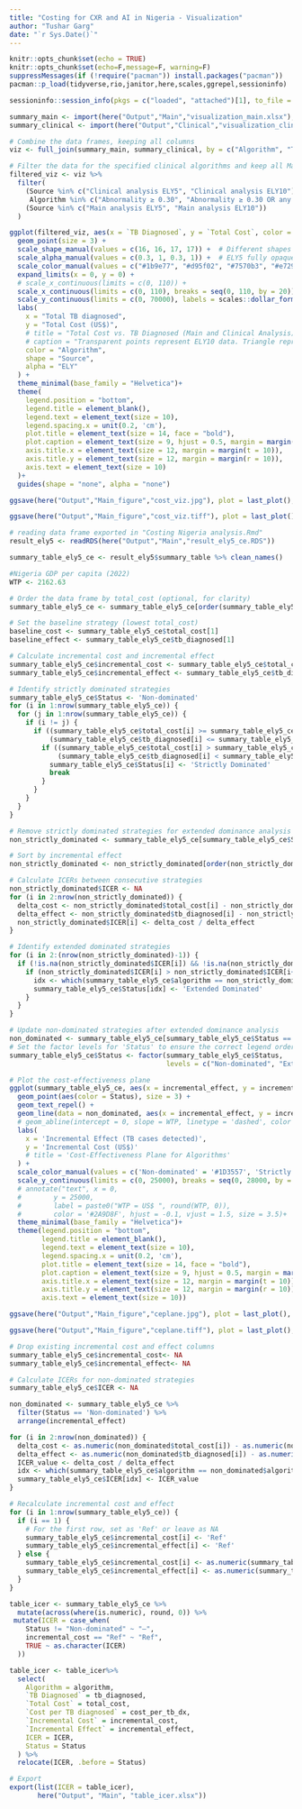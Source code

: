 ```yaml
---
title: "Costing for CXR and AI in Nigeria - Visualization"
author: "Tushar Garg"
date: "`r Sys.Date()`"
---
```


```r
knitr::opts_chunk$set(echo = TRUE)
knitr::opts_chunk$set(echo=F,message=F, warning=F)
suppressMessages(if (!require("pacman")) install.packages("pacman"))
pacman::p_load(tidyverse,rio,janitor,here,scales,ggrepel,sessioninfo)

```

```r
sessioninfo::session_info(pkgs = c("loaded", "attached")[1], to_file = here("Session info","Costing_Nigeria_analysis_viz_session_info.txt"))
```

```r
summary_main <- import(here("Output","Main","visualization_main.xlsx"), which = "summary_main")
summary_clinical <- import(here("Output","Clinical","visualization_clinical.xlsx"), which = "summary_clinical")

# Combine the data frames, keeping all columns
viz <- full_join(summary_main, summary_clinical, by = c("Algorithm", "Tests used", "TB Diagnosed", "Total Cost", "Cost per case diagnosed", "Source")) 
```

```r
# Filter the data for the specified clinical algorithms and keep all Main analysis
filtered_viz <- viz %>%
  filter(
    (Source %in% c("Clinical analysis ELY5", "Clinical analysis ELY10") & 
     Algorithm %in% c("Abnormality ≥ 0.30", "Abnormality ≥ 0.30 OR any symptom")) |
    (Source %in% c("Main analysis ELY5", "Main analysis ELY10"))
  )

ggplot(filtered_viz, aes(x = `TB Diagnosed`, y = `Total Cost`, color = Algorithm, shape = Source, alpha = Source)) +
  geom_point(size = 3) +
  scale_shape_manual(values = c(16, 16, 17, 17)) +  # Different shapes for Main and Clinical analysis
  scale_alpha_manual(values = c(0.3, 1, 0.3, 1)) +  # ELY5 fully opaque, ELY10 more transparent
  scale_color_manual(values = c("#1b9e77", "#d95f02", "#7570b3", "#e7298a", "brown")) +  # Different colors for each algorithm
  expand_limits(x = 0, y = 0) +
  # scale_x_continuous(limits = c(0, 110)) +
  scale_x_continuous(limits = c(0, 110), breaks = seq(0, 110, by = 20)) +
  scale_y_continuous(limits = c(0, 70000), labels = scales::dollar_format()) +  
  labs(
    x = "Total TB diagnosed",
    y = "Total Cost (US$)",
    # title = "Total Cost vs. TB Diagnosed (Main and Clinical Analysis)",
    # caption = "Transparent points represent ELY10 data. Triangle represent Main analysis, and circle represent Clinical analysis.",
    color = "Algorithm",
    shape = "Source",
    alpha = "ELY"
  ) +
  theme_minimal(base_family = "Helvetica")+
  theme(
    legend.position = "bottom",
    legend.title = element_blank(),
    legend.text = element_text(size = 10),
    legend.spacing.x = unit(0.2, 'cm'),
    plot.title = element_text(size = 14, face = "bold"),
    plot.caption = element_text(size = 9, hjust = 0.5, margin = margin(t = 10)),
    axis.title.x = element_text(size = 12, margin = margin(t = 10)),
    axis.title.y = element_text(size = 12, margin = margin(r = 10)),
    axis.text = element_text(size = 10)
  )+
  guides(shape = "none", alpha = "none")

ggsave(here("Output","Main_figure","cost_viz.jpg"), plot = last_plot(), width = 9.5, height = 6, dpi = 600)

ggsave(here("Output","Main_figure","cost_viz.tiff"), plot = last_plot(), unit = "in", width = 9.5, height = 6, dpi = 600, compression = "lzw")
```

```r
# reading data frame exported in "Costing Nigeria analysis.Rmd"
result_ely5 <- readRDS(here("Output","Main","result_ely5_ce.RDS"))

summary_table_ely5_ce <- result_ely5$summary_table %>% clean_names()

#Nigeria GDP per capita (2022)
WTP <- 2162.63 

# Order the data frame by total_cost (optional, for clarity)
summary_table_ely5_ce <- summary_table_ely5_ce[order(summary_table_ely5_ce$total_cost), ]

# Set the baseline strategy (lowest total_cost)
baseline_cost <- summary_table_ely5_ce$total_cost[1]
baseline_effect <- summary_table_ely5_ce$tb_diagnosed[1]

# Calculate incremental cost and incremental effect
summary_table_ely5_ce$incremental_cost <- summary_table_ely5_ce$total_cost - baseline_cost
summary_table_ely5_ce$incremental_effect <- summary_table_ely5_ce$tb_diagnosed - baseline_effect

# Identify strictly dominated strategies
summary_table_ely5_ce$Status <- 'Non-dominated'
for (i in 1:nrow(summary_table_ely5_ce)) {
  for (j in 1:nrow(summary_table_ely5_ce)) {
    if (i != j) {
      if ((summary_table_ely5_ce$total_cost[i] >= summary_table_ely5_ce$total_cost[j]) &&
          (summary_table_ely5_ce$tb_diagnosed[i] <= summary_table_ely5_ce$tb_diagnosed[j])) {
        if ((summary_table_ely5_ce$total_cost[i] > summary_table_ely5_ce$total_cost[j]) ||
            (summary_table_ely5_ce$tb_diagnosed[i] < summary_table_ely5_ce$tb_diagnosed[j])) {
          summary_table_ely5_ce$Status[i] <- 'Strictly Dominated'
          break
        }
      }
    }
  }
}

# Remove strictly dominated strategies for extended dominance analysis
non_strictly_dominated <- summary_table_ely5_ce[summary_table_ely5_ce$Status != 'Strictly Dominated', ]

# Sort by incremental effect
non_strictly_dominated <- non_strictly_dominated[order(non_strictly_dominated$incremental_effect), ]

# Calculate ICERs between consecutive strategies
non_strictly_dominated$ICER <- NA
for (i in 2:nrow(non_strictly_dominated)) {
  delta_cost <- non_strictly_dominated$total_cost[i] - non_strictly_dominated$total_cost[i-1]
  delta_effect <- non_strictly_dominated$tb_diagnosed[i] - non_strictly_dominated$tb_diagnosed[i-1]
  non_strictly_dominated$ICER[i] <- delta_cost / delta_effect
}

# Identify extended dominated strategies
for (i in 2:(nrow(non_strictly_dominated)-1)) {
  if (!is.na(non_strictly_dominated$ICER[i]) && !is.na(non_strictly_dominated$ICER[i+1])) {
    if (non_strictly_dominated$ICER[i] > non_strictly_dominated$ICER[i+1]) {
      idx <- which(summary_table_ely5_ce$algorithm == non_strictly_dominated$algorithm[i])
      summary_table_ely5_ce$Status[idx] <- 'Extended Dominated'
    }
  }
}

# Update non-dominated strategies after extended dominance analysis
non_dominated <- summary_table_ely5_ce[summary_table_ely5_ce$Status == 'Non-dominated', ]
# Set the factor levels for 'Status' to ensure the correct legend order
summary_table_ely5_ce$Status <- factor(summary_table_ely5_ce$Status, 
                                       levels = c("Non-dominated", "Extended Dominated", "Strictly Dominated"))

# Plot the cost-effectiveness plane
ggplot(summary_table_ely5_ce, aes(x = incremental_effect, y = incremental_cost, label = algorithm)) +
  geom_point(aes(color = Status), size = 3) +
  geom_text_repel() +
  geom_line(data = non_dominated, aes(x = incremental_effect, y = incremental_cost), color = '#264653', linetype = 'dotted') +
  # geom_abline(intercept = 0, slope = WTP, linetype = 'dashed', color = '#2A9D8F', size = 0.7)+ #Hiding WTP
  labs(
    x = 'Incremental Effect (TB cases detected)',
    y = 'Incremental Cost (US$)'
    # title = 'Cost-Effectiveness Plane for Algorithms'
  ) +
  scale_color_manual(values = c('Non-dominated' = '#1D3557', 'Strictly Dominated' = '#B22222', 'Extended Dominated' = '#F4A261')) +
  scale_y_continuous(limits = c(0, 25000), breaks = seq(0, 28000, by = 5000), labels = scales::dollar_format()) +  
  # annotate("text", x = 0, 
  #        y = 25000, 
  #        label = paste0("WTP = US$ ", round(WTP, 0)), 
  #        color = '#2A9D8F', hjust = -0.1, vjust = 1.5, size = 3.5)+
  theme_minimal(base_family = "Helvetica")+
  theme(legend.position = "bottom",
        legend.title = element_blank(),
        legend.text = element_text(size = 10),
        legend.spacing.x = unit(0.2, 'cm'),
        plot.title = element_text(size = 14, face = "bold"),
        plot.caption = element_text(size = 9, hjust = 0.5, margin = margin(t = 10)),
        axis.title.x = element_text(size = 12, margin = margin(t = 10)),
        axis.title.y = element_text(size = 12, margin = margin(r = 10)),
        axis.text = element_text(size = 10))

ggsave(here("Output","Main_figure","ceplane.jpg"), plot = last_plot(), width = 9, height = 6, dpi = 600)

ggsave(here("Output","Main_figure","ceplane.tiff"), plot = last_plot(), unit = "in", width = 9, height = 6, dpi = 600, compression = "lzw")
```

```r
# Drop existing incremental cost and effect columns
summary_table_ely5_ce$incremental_cost<- NA
summary_table_ely5_ce$incremental_effect<- NA

# Calculate ICERs for non-dominated strategies
summary_table_ely5_ce$ICER <- NA

non_dominated <- summary_table_ely5_ce %>%
  filter(Status == 'Non-dominated') %>%
  arrange(incremental_effect)

for (i in 2:nrow(non_dominated)) {
  delta_cost <- as.numeric(non_dominated$total_cost[i]) - as.numeric(non_dominated$total_cost[i - 1])
  delta_effect <- as.numeric(non_dominated$tb_diagnosed[i]) - as.numeric(non_dominated$tb_diagnosed[i - 1])
  ICER_value <- delta_cost / delta_effect
  idx <- which(summary_table_ely5_ce$algorithm == non_dominated$algorithm[i])
  summary_table_ely5_ce$ICER[idx] <- ICER_value
}

# Recalculate incremental cost and effect
for (i in 1:nrow(summary_table_ely5_ce)) {
  if (i == 1) {
    # For the first row, set as 'Ref' or leave as NA
    summary_table_ely5_ce$incremental_cost[i] <- 'Ref'
    summary_table_ely5_ce$incremental_effect[i] <- 'Ref'
  } else {
    summary_table_ely5_ce$incremental_cost[i] <- as.numeric(summary_table_ely5_ce$total_cost[i]) - as.numeric(summary_table_ely5_ce$total_cost[i - 1])
    summary_table_ely5_ce$incremental_effect[i] <- as.numeric(summary_table_ely5_ce$tb_diagnosed[i]) - as.numeric(summary_table_ely5_ce$tb_diagnosed[i - 1])
  }
}

table_icer <- summary_table_ely5_ce %>%
  mutate(across(where(is.numeric), round, 0)) %>% 
 mutate(ICER = case_when(
    Status != "Non-dominated" ~ "—",
    incremental_cost == "Ref" ~ "Ref",
    TRUE ~ as.character(ICER)
  ))

table_icer <- table_icer%>% 
  select(
    Algorithm = algorithm,
    `TB Diagnosed` = tb_diagnosed,
    `Total Cost` = total_cost,
    `Cost per TB diagnosed` = cost_per_tb_dx,
    `Incremental Cost` = incremental_cost,
    `Incremental Effect` = incremental_effect,
    ICER = ICER,
    Status = Status
  ) %>%
  relocate(ICER, .before = Status)

# Export
export(list(ICER = table_icer),
       here("Output", "Main", "table_icer.xlsx"))
```
